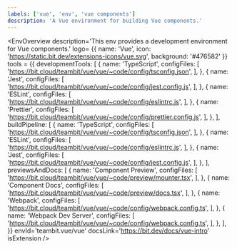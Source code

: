 ```yaml
---
labels: ['vue', 'env', 'vue components']
description: 'A Vue environment for building Vue components.'
---
```



<EnvOverview description='This env provides a development environment for Vue components.'
  logo= {{
    name: 'Vue',
    icon: 'https://static.bit.dev/extensions-icons/vue.svg',
    background: '#476582'
  }} 
  tools = {{
    developmentTools: [
      {
        name: 'TypeScript',
        configFiles: [
          'https://bit.cloud/teambit/vue/vue/~code/config/tsconfig.json',
        ],
      },
      {
        name: 'Jest',
        configFiles: [
          'https://bit.cloud/teambit/vue/vue/~code/config/jest.config.js',
        ],
      },
      {
        name: 'ESLint',
        configFiles: [
          'https://bit.cloud/teambit/vue/vue/~code/config/eslintrc.js',
        ],
      },
      {
        name: 'Prettier',
        configFiles: [
          'https://bit.cloud/teambit/vue/vue/~code/config/prettier.config.js',
        ],
      },
    ],
    buildPipeline: [
      {
        name: 'TypeScript',
        configFiles: [
          'https://bit.cloud/teambit/vue/vue/~code/config/tsconfig.json',
        ],
      },
      {
        name: 'ESLint',
        configFiles: [
          'https://bit.cloud/teambit/vue/vue/~code/config/eslintrc.js',
        ],
      },
      {
        name: 'Jest',
        configFiles: [
          'https://bit.cloud/teambit/vue/vue/~code/config/jest.config.js',
        ],
      },
    ],
    previewsAndDocs: [
      {
        name: 'Component Preview',
        configFiles: [
          'https://bit.cloud/teambit/vue/vue/~code/preview/mounter.tsx',
        ],
      },
      {
        name: 'Component Docs',
        configFiles: [
          'https://bit.cloud/teambit/vue/vue/~code/preview/docs.tsx',
        ],
      },
      {
        name: 'Webpack',
        configFiles: [
          'https://bit.cloud/teambit/vue/vue/~code/config/webpack.config.ts',
        ],
      },
      {
        name: 'Webpack Dev Server',
        configFiles: [
          'https://bit.cloud/teambit/vue/vue/~code/config/webpack.config.ts',
        ],
      },
    ],
  }}
  envId='teambit.vue/vue'
  docsLink='https://bit.dev/docs/vue-intro' isExtension />